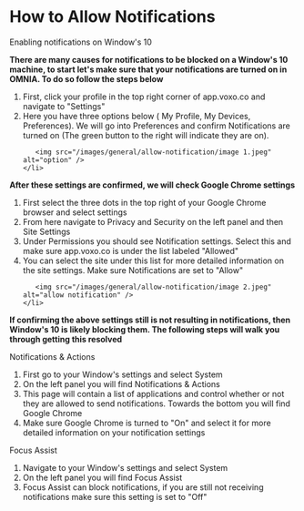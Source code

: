 # How to Allow Notifications
Enabling notifications on Window's 10

<strong>There are many causes for notifications to be blocked on a Window's 10 machine, to start let's make sure that your notifications are turned on in OMNIA. To do so follow the steps below</strong>

<ol>
    <li>
        First, click your profile in the top right corner of app.voxo.co and navigate to "Settings"
    </li>
    <li>
        Here you have three options below ( My Profile, My Devices, Preferences). We will go into Preferences and confirm Notifications are turned on (The green button to the right will indicate they are on).

       <img src="/images/general/allow-notification/image 1.jpeg" alt="option" />
    </li>
</ol>

<strong>After these settings are confirmed, we will check Google Chrome settings</strong>

<ol>
    <li>
        First select the three dots in the top right of your Google Chrome browser and select settings
    </li>
    <li>
        From here navigate to Privacy and Security on the left panel and then Site Settings
    </li>
    <li>
        Under Permissions you should see Notification settings. Select this and make sure app.voxo.co is under the list labeled "Allowed"
    </li>
    <li>
        You can select the site under this list for more detailed information on the site settings. Make sure Notifications are set to "Allow"

       <img src="/images/general/allow-notification/image 2.jpeg" alt="allow notification" />
    </li>
</ol>

<strong>If confirming the above settings still is not resulting in notifications, then Window's 10 is likely blocking them. The following steps will walk you through getting this resolved</strong>

Notifications & Actions

<ol>
    <li>
        First go to your Window's settings and select System
    </li>
    <li>
        On the left panel you will find Notifications & Actions
    </li>
    <li>
        This page will contain a list of applications and control whether or not they are allowed to send notifications. Towards the bottom you will find Google Chrome
    </li>
    <li>
        Make sure Google Chrome is turned to "On" and select it for more detailed information on your notification settings
    </li>
</ol>

Focus Assist

<ol>
    <li>
        Navigate to your Window's settings and select System
    </li>
    <li>
        On the left panel you will find Focus Assist
    </li>
    <li>
        Focus Assist can block notifications, if you are still not receiving notifications make sure this setting is set to "Off"
    </li>
</ol>